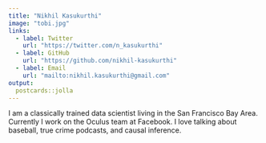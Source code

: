 ```yaml
---
title: "Nikhil Kasukurthi"
image: "tobi.jpg"
links:
  - label: Twitter
    url: "https://twitter.com/n_kasukurthi"
  - label: GitHub
    url: "https://github.com/nikhil-kasukurthi"
  - label: Email
    url: "mailto:nikhil.kasukurthi@gmail.com"
output:
  postcards::jolla
---
```

 
I am a classically trained data scientist living in the San Francisco Bay Area. 
Currently I work on the Oculus team at Facebook. I love talking about baseball, 
true crime podcasts, and causal inference.
